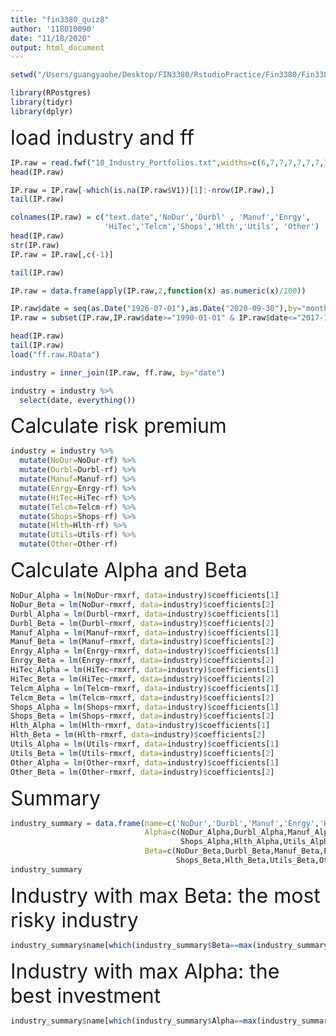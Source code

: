 ```yaml
---
title: "fin3380_quiz8"
author: '118010090'
date: "11/18/2020"
output: html_document
---
```


```r
setwd("/Users/guangyaohe/Desktop/FIN3380/RstudioPractice/Fin3380/Fin3380_Quiz8")

library(RPostgres)
library(tidyr)
library(dplyr)
```
<font size=6 >load industry and ff</font>
```r
IP.raw = read.fwf("10_Industry_Portfolios.txt",widths=c(6,7,7,7,7,7,7,7,7,7,7),skip=12)
head(IP.raw)

IP.raw = IP.raw[-which(is.na(IP.raw$V1))[1]:-nrow(IP.raw),]
tail(IP.raw)

colnames(IP.raw) = c("text.date",'NoDur','Durbl' , 'Manuf','Enrgy',
                     'HiTec','Telcm','Shops','Hlth','Utils', 'Other')
head(IP.raw)
str(IP.raw)
IP.raw = IP.raw[,c(-1)]

tail(IP.raw)

IP.raw = data.frame(apply(IP.raw,2,function(x) as.numeric(x)/100))

IP.raw$date = seq(as.Date("1926-07-01"),as.Date("2020-09-30"),by="months")
IP.raw = subset(IP.raw,IP.raw$date>="1990-01-01" & IP.raw$date<="2017-12-01")

head(IP.raw)
tail(IP.raw)
load("ff.raw.RData")

industry = inner_join(IP.raw, ff.raw, by="date")

industry = industry %>%
  select(date, everything())
```
<font size=6 >Calculate risk premium</font>
```r
industry = industry %>%
  mutate(NoDur=NoDur-rf) %>%
  mutate(Durbl=Durbl-rf) %>%
  mutate(Manuf=Manuf-rf) %>%
  mutate(Enrgy=Enrgy-rf) %>%
  mutate(HiTec=HiTec-rf) %>%
  mutate(Telcm=Telcm-rf) %>%
  mutate(Shops=Shops-rf) %>%
  mutate(Hlth=Hlth-rf) %>%
  mutate(Utils=Utils-rf) %>%
  mutate(Other=Other-rf)
```
<font size=6 >Calculate Alpha and Beta</font>
```r
NoDur_Alpha = lm(NoDur~rmxrf, data=industry)$coefficients[1]
NoDur_Beta = lm(NoDur~rmxrf, data=industry)$coefficients[2]
Durbl_Alpha = lm(Durbl~rmxrf, data=industry)$coefficients[1]
Durbl_Beta = lm(Durbl~rmxrf, data=industry)$coefficients[2]
Manuf_Alpha = lm(Manuf~rmxrf, data=industry)$coefficients[1]
Manuf_Beta = lm(Manuf~rmxrf, data=industry)$coefficients[2]
Enrgy_Alpha = lm(Enrgy~rmxrf, data=industry)$coefficients[1]
Enrgy_Beta = lm(Enrgy~rmxrf, data=industry)$coefficients[2]
HiTec_Alpha = lm(HiTec~rmxrf, data=industry)$coefficients[1]
HiTec_Beta = lm(HiTec~rmxrf, data=industry)$coefficients[2]
Telcm_Alpha = lm(Telcm~rmxrf, data=industry)$coefficients[1]
Telcm_Beta = lm(Telcm~rmxrf, data=industry)$coefficients[2]
Shops_Alpha = lm(Shops~rmxrf, data=industry)$coefficients[1]
Shops_Beta = lm(Shops~rmxrf, data=industry)$coefficients[2]
Hlth_Alpha = lm(Hlth~rmxrf, data=industry)$coefficients[1]
Hlth_Beta = lm(Hlth~rmxrf, data=industry)$coefficients[2]
Utils_Alpha = lm(Utils~rmxrf, data=industry)$coefficients[1]
Utils_Beta = lm(Utils~rmxrf, data=industry)$coefficients[2]
Other_Alpha = lm(Other~rmxrf, data=industry)$coefficients[1]
Other_Beta = lm(Other~rmxrf, data=industry)$coefficients[2]
```

<font size=6 >Summary</font>
```r
industry_summary = data.frame(name=c('NoDur','Durbl','Manuf','Enrgy','HiTec','Telcm','Shops','Hlth','Utils','Other'),
                              Alpha=c(NoDur_Alpha,Durbl_Alpha,Manuf_Alpha,Enrgy_Alpha,HiTec_Alpha,Telcm_Alpha,
                                      Shops_Alpha,Hlth_Alpha,Utils_Alpha,Other_Alpha),
                              Beta=c(NoDur_Beta,Durbl_Beta,Manuf_Beta,Enrgy_Beta,HiTec_Beta,Telcm_Beta,
                                     Shops_Beta,Hlth_Beta,Utils_Beta,Other_Beta))
industry_summary
```
<font size=6 >Industry with max Beta: the most risky industry</font>
```r
industry_summary$name[which(industry_summary$Beta==max(industry_summary$Beta))]

```
<font size=6 >Industry with max Alpha: the best investment</font>
```r
industry_summary$name[which(industry_summary$Alpha==max(industry_summary$Alpha))]
```


